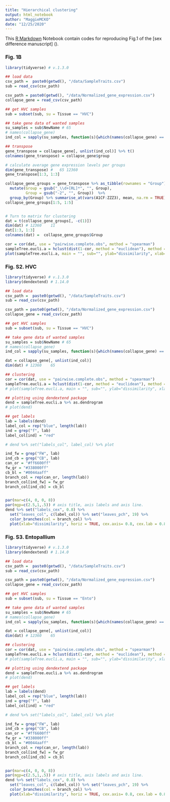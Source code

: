 ```yaml
---
title: "Hierarchical clustering"
output: html_notebook
author: "MaggieMCKO"
date: "12/25/2020"
---
```


This [R Markdown](http://rmarkdown.rstudio.com) Notebook contain codes for reproducing Fig.1 of the [sex difference manuscript] ().

### Fig. 1B
```r
library(tidyverse) # v.1.3.0

## load data
csv_path =  paste0(getwd(), "/data/SampleTraits.csv")
sub = read_csv(csv_path)

csv_path = paste0(getwd(), "/data/Normalized_gene_expression.csv")
collapse_gene = read_csv(csv_path)

## get HVC samples
sub = subset(sub, su = Tissue == "HVC")

## take gene data of wanted samples
su_samples = sub$NewName # 65
# names(collapse_gene)
ind_col = sapply(su_samples, function(s){which(names(collapse_gene) == s)}) # 65

## transpose
gene_transpose = collapse_gene[, unlist(ind_col)] %>% t() 
colnames(gene_transpose) = collapse_gene$group

# calculate average gene expression levels per groups
dim(gene_transpose) #   65 12360
gene_transpose[1:3, 1:3]

collapse_gene_groups = gene_transpose %>% as_tibble(rownames = "Group") %>%
  mutate(Group = gsub("_\\d+[RL]*", "", Group),
         Group = gsub("-2", "", Group))  %>%
  group_by(Group) %>% summarise_at(vars(A1CF:ZZZ3), mean, na.rm = TRUE)
collapse_gene_groups[1:5, 1:5]


# Turn to matrix for clustering
dat = t(collapse_gene_groups[, -c(1)])
dim(dat) # 12360    11
dat[1:3, 1:3]
colnames(dat) =  collapse_gene_groups$Group

cor = cor(dat, use = "pairwise.complete.obs", method = "spearman") 
sampleTree.eucli.a = hclust(dist(1-cor, method = "euclidean"), method = "average"); 
plot(sampleTree.eucli.a, main = "", sub="", ylab="dissimilarity", xlab="", ylim=c(0,1), yaxs="i")

```

### Fig. S2. HVC
```r
library(tidyverse) # v.1.3.0
library(dendextend) # 1.14.0

## load data
csv_path =  paste0(getwd(), "/data/SampleTraits.csv")
sub = read_csv(csv_path)

csv_path = paste0(getwd(), "/data/Normalized_gene_expression.csv")
collapse_gene = read_csv(csv_path)

## get HVC samples
sub = subset(sub, su = Tissue == "HVC")

## take gene data of wanted samples
su_samples = sub$NewName # 65
# names(collapse_gene)
ind_col = sapply(su_samples, function(s){which(names(collapse_gene) == s)}) # 65

dat = collapse_gene[, unlist(ind_col)] 
dim(dat) # 12360    65

## clustering
cor = cor(dat, use = "pairwise.complete.obs", method = "spearman") 
sampleTree.eucli.a = hclust(dist(1-cor, method = "euclidean"), method = "average"); 
# plot(sampleTree.eucli.a, main = "", sub="", ylab="dissimilarity", xlab="", ylim=c(0,1), yaxs="i")

```

```r
## plotting using dendextend package
dend = sampleTree.eucli.a %>% as.dendrogram
# plot(dend)

## get labels
lab = labels(dend)
label_col = rep("blue", length(lab))
ind = grep("f", lab)
label_col[ind] = "red"

# dend %>% set("labels_col", label_col) %>% plot

ind_fw = grep("FW", lab)
ind_cb = grep("CB", lab)
can_or = "#ff6600ff"
fw_gr = "#338000ff"
cb_bl = "#0044aaff"
branch_col = rep(can_or, length(lab))
branch_col[ind_fw] = fw_gr
branch_col[ind_cb] = cb_bl


par(mar=c(4, 0, 0, 8))
par(mgp=c(2.5,1,.5)) # axis title, axis labels and axis line.
dend %>% set("labels_cex", 0.8) %>% 
  set("leaves_col", c(label_col)) %>% set("leaves_pch", 19) %>%
  color_branches(col = branch_col) %>%
  plot(xlab="dissimilarity", horiz = TRUE, cex.axis= 0.8, cex.lab = 0.8)
```

### Fig. S3. Entopallium
```r
library(tidyverse) # v.1.3.0
library(dendextend) # 1.14.0

## load data
csv_path =  paste0(getwd(), "/data/SampleTraits.csv")
sub = read_csv(csv_path)

csv_path = paste0(getwd(), "/data/Normalized_gene_expression.csv")
collapse_gene = read_csv(csv_path)

## get HVC samples
sub = subset(sub, su = Tissue == "Ento")

## take gene data of wanted samples
su_samples = sub$NewName # 65
# names(collapse_gene)
ind_col = sapply(su_samples, function(s){which(names(collapse_gene) == s)}) # 65

dat = collapse_gene[, unlist(ind_col)] 
dim(dat) # 12360    65

## clustering
cor = cor(dat, use = "pairwise.complete.obs", method = "spearman") 
sampleTree.eucli.a = hclust(dist(1-cor, method = "euclidean"), method = "average"); 
# plot(sampleTree.eucli.a, main = "", sub="", ylab="dissimilarity", xlab="", ylim=c(0,1), yaxs="i")

```

```r
## plotting using dendextend package
dend = sampleTree.eucli.a %>% as.dendrogram
# plot(dend)

## get labels
lab = labels(dend)
label_col = rep("blue", length(lab))
ind = grep("f", lab)
label_col[ind] = "red"

# dend %>% set("labels_col", label_col) %>% plot

ind_fw = grep("FW", lab)
ind_cb = grep("CB", lab)
can_or = "#ff6600ff"
fw_gr = "#338000ff"
cb_bl = "#0044aaff"
branch_col = rep(can_or, length(lab))
branch_col[ind_fw] = fw_gr
branch_col[ind_cb] = cb_bl


par(mar=c(4, 0, 0, 8))
par(mgp=c(2.5,1,.5)) # axis title, axis labels and axis line.
dend %>% set("labels_cex", 0.8) %>% 
  set("leaves_col", c(label_col)) %>% set("leaves_pch", 19) %>%
  color_branches(col = branch_col) %>%
  plot(xlab="dissimilarity", horiz = TRUE, cex.axis= 0.8, cex.lab = 0.8)
```
